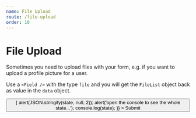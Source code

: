```yaml
---
name: File Upload
route: /file-upload
order: 10
---
```



# File Upload

Sometimes you need to upload files with your form, e.g. if you want to upload a profile picture for a user.

Use a `<Field />` with the type `file` and you will get the `FileList` object back as value in the `data` object.

<Playground>
  <Form
    validate
    enctype="multipart/form-data"
  >
    <Field type="file" id="profilePicture" required />
    <Button
      id="submit"
      type="submit"
      onClick={(state) => {
        alert(JSON.stringify(state, null, 2));
        alert('open the console to see the whole state...');
        console.log(state);
      }}
    >
      Submit
    </Button>
  </Form>
</Playground>
